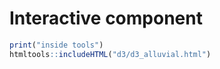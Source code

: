 # Interactive component


```r
print("inside tools")
htmltools::includeHTML("d3/d3_alluvial.html")
```